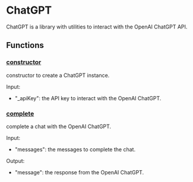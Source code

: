 # ChatGPT

ChatGPT is a library with utilities to interact with the OpenAI ChatGPT API.

## Functions

### [constructor](https://github.com/flashbots/suave-std/tree/main/src/protocols/ChatGPT.sol#L25)

constructor to create a ChatGPT instance.

Input:

- "_apiKey": the API key to interact with the OpenAI ChatGPT.

### [complete](https://github.com/flashbots/suave-std/tree/main/src/protocols/ChatGPT.sol#L32)

complete a chat with the OpenAI ChatGPT.

Input:

- "messages": the messages to complete the chat.

Output:

- "message": the response from the OpenAI ChatGPT.
